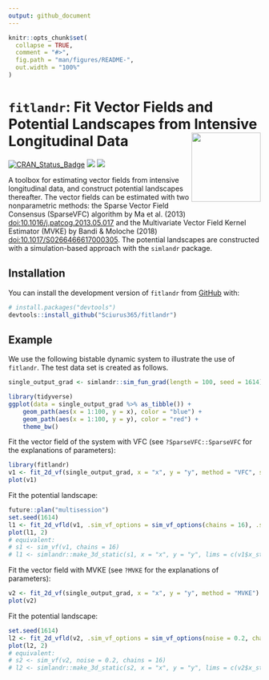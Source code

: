 ```yaml
---
output: github_document
---
```


<!-- README.md is generated from README.Rmd. Please edit that file -->

```r
knitr::opts_chunk$set(
  collapse = TRUE,
  comment = "#>",
  fig.path = "man/figures/README-",
  out.width = "100%"
)
```

# `fitlandr`: Fit Vector Fields and Potential Landscapes from Intensive Longitudinal Data <img src='man/figures/logo.png' align="right" height="138" />

<!-- badges: start -->
[![CRAN_Status_Badge](https://www.r-pkg.org/badges/version/fitlandr)](https://cran.r-project.org/package=fitlandr)
![](https://img.shields.io/badge/lifecycle-experimental-orange.svg)
[![](https://cranlogs.r-pkg.org/badges/fitlandr)](https://cran.r-project.org/package=fitlandr)
<!-- badges: end -->

A toolbox for estimating vector fields from intensive
    longitudinal data, and construct potential landscapes thereafter. The
    vector fields can be estimated with two nonparametric methods: the
    Sparse Vector Field Consensus (SparseVFC) algorithm by Ma et al.
    (2013) <doi:10.1016/j.patcog.2013.05.017> and the Multivariate Vector
    Field Kernel Estimator (MVKE) by Bandi & Moloche (2018)
    <doi:10.1017/S0266466617000305>. The potential landscapes are
    constructed with a simulation-based approach with the `simlandr`
    package.

## Installation

You can install the development version of `fitlandr` from [GitHub](https://github.com/) with:

``` r
# install.packages("devtools")
devtools::install_github("Sciurus365/fitlandr")
```

## Example

We use the following bistable dynamic system to illustrate the use of `fitlandr`. The test data set is created as follows.

```r
single_output_grad <- simlandr::sim_fun_grad(length = 100, seed = 1614)

library(tidyverse)
ggplot(data = single_output_grad %>% as_tibble()) +
	geom_path(aes(x = 1:100, y = x), color = "blue") +
	geom_path(aes(x = 1:100, y = y), color = "red") +
	theme_bw()
```

Fit the vector field of the system with VFC (see `?SparseVFC::SparseVFC` for the explanations of parameters):

```r
library(fitlandr)
v1 <- fit_2d_vf(single_output_grad, x = "x", y = "y", method = "VFC", silent = FALSE, beta = 2)
plot(v1)
```

Fit the potential landscape:

```r
future::plan("multisession")
set.seed(1614)
l1 <- fit_2d_vfld(v1, .sim_vf_options = sim_vf_options(chains = 16), .simlandr_options = simlandr_options(adjust = 5, Umax = 5))
plot(l1, 2)
# equivalent:
# s1 <- sim_vf(v1, chains = 16)
# l1 <- simlandr::make_3d_static(s1, x = "x", y = "y", lims = c(v1$x_start, v1$x_end, v1$y_start, v1$y_end), adjust = 5, Umax = 5)
```


Fit the vector field with MVKE (see `?MVKE` for the explanations of parameters):

```r
v2 <- fit_2d_vf(single_output_grad, x = "x", y = "y", method = "MVKE")
plot(v2)
```

Fit the potential landscape:

```r
set.seed(1614)
l2 <- fit_2d_vfld(v2, .sim_vf_options = sim_vf_options(noise = 0.2, chains = 16), .simlandr_options = simlandr_options(adjust = 5, Umax = 5))
plot(l2, 2)
# equivalent:
# s2 <- sim_vf(v2, noise = 0.2, chains = 16)
# l2 <- simlandr::make_3d_static(s2, x = "x", y = "y", lims = c(v2$x_start, v2$x_end, v2$y_start, v2$y_end), adjust = 5, Umax = 4)
```
